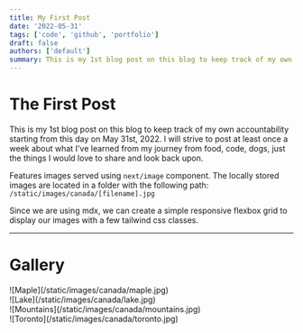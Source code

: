 ```yaml
---
title: My First Post
date: '2022-05-31'
tags: ['code', 'github', 'portfolio']
draft: false
authors: ['default']
summary: This is my 1st blog post on this blog to keep track of my own accountability starting from this day on May 31st, 2022. I will strive to post at least once a week about what I've learned from my journey from food, code, dogs, just the things I would love to share and look back upon.
---
```


# The First Post

This is my 1st blog post on this blog to keep track of my own accountability starting from this day on May 31st, 2022. I will strive to post at least once a week about what I've learned from my journey from food, code, dogs, just the things I would love to share and look back upon.

Features images served using `next/image` component. The locally stored images are located in a folder with the following path: `/static/images/canada/[filename].jpg`

Since we are using mdx, we can create a simple responsive flexbox grid to display our images with a few tailwind css classes.

---

# Gallery

<div className="flex flex-wrap -mx-2 overflow-hidden xl:-mx-2">
  <div className="my-1 px-2 w-full overflow-hidden xl:my-1 xl:px-2 xl:w-1/2">
    ![Maple](/static/images/canada/maple.jpg)
  </div>
  <div className="my-1 px-2 w-full overflow-hidden xl:my-1 xl:px-2 xl:w-1/2">
    ![Lake](/static/images/canada/lake.jpg)
  </div>
  <div className="my-1 px-2 w-full overflow-hidden xl:my-1 xl:px-2 xl:w-1/2">
    ![Mountains](/static/images/canada/mountains.jpg)
  </div>
  <div className="my-1 px-2 w-full overflow-hidden xl:my-1 xl:px-2 xl:w-1/2">
    ![Toronto](/static/images/canada/toronto.jpg)
  </div>
</div>
